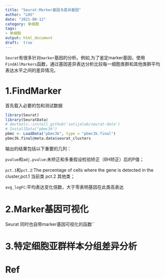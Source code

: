 ```yaml
---
title: "Seurat:Marker基因与差异基因"
author: "LHS"
date: "2021-08-12"
category: 单细胞
tags: 
- 单细胞
output: html_document
draft:  true
---
```


`Seurat`有很多针对`marker`基因的分析。例如,为了鉴定marker基因，使用`FindAllMarkers`函数，通过基因差异表达分析比较每一细胞类群和其他类群平均表达水平之间的差异情况。

# 1.FindMarker

首先载入必要的包和测试数据


```R
library(Seurat)
library(SeuratData)
# devtools::install_github('satijalab/seurat-data')
# InstallData("pbmc3k")
pbmc <- LoadData("pbmc3k", type = "pbmc3k.final")
pbmc3k.final@meta.data$seurat_clusters
```

输出的结果包括以下重要的几列：

`pvalue`和`adj.pvalue`:未矫正和多重假设检验矫正（BH矫正）后的P值；

`pct.1`和`pct.2`:The percentage of cells where the gene is detected in the cluster,pct.1 当前类 pct.2 其他类；

`avg_logFC`:平均表达变化倍数，大于零表明基因在此类高表达

# 2.Marker基因可视化

Seurat 同时也自带marker基因可视化的函数``



# 3.特定细胞亚群样本分组差异分析



# Ref


